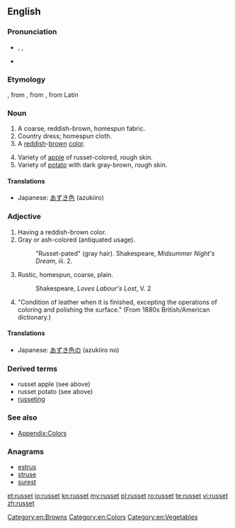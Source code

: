 ==English==

===Pronunciation===
* {{enPR|rŭs'ət}}, {{IPA|/ˈrʌsət/}}, {{X-SAMPA|/"rVs@t/}}
* {{rhymes|ʌsɪt}}

===Etymology===
{{etyl|enm}}, from {{etyl|fro}} {{term|rousset|lang=fro}}, from {{term|rous|lang=fro}}, from Latin {{term|russus||reddish|lang=la}}

===Noun===
{{en-noun|s|-}}

# A coarse, reddish-brown, homespun fabric.
# Country dress; homespun cloth.
# A [[red]]dish-[[brown]] [[color]].
#: {{color panel|80461B}}
# Variety of [[apple]] of russet-colored, rough skin.
# Variety of [[potato]] with dark gray-brown, rough skin.

====Translations====
{{trans-top|fabric}}
{{trans-mid}}
{{trans-bottom}}

{{trans-top|color}}
* Japanese: [[あずき色]] (azukiiro)
{{trans-mid}}
{{trans-bottom}}

{{trans-top|potato}}
{{trans-mid}}
{{trans-bottom}}

===Adjective===
{{en-adj}}

# Having a reddish-brown color.
# Gray or ash-colored (antiquated usage).
#: "Russet-pated" (gray hair).  Shakespeare, ''Midsummer Night's Dream'', iii. 2.
# Rustic, homespun, coarse, plain.
#: Shakespeare, ''Loves Labour's Lost'', V. 2
# "Condition of leather when it is finished, excepting the operations of coloring and polishing the surface." (From 1880s British/American dictionary.)

====Translations====
{{trans-top|color}}
* Japanese: [[あずき色]]の (azukiiro no)
{{trans-mid}}
{{trans-bottom}}

===Derived terms===
* russet apple (see above)
* russet potato (see above)
* [[russeting]]<!--possibly a kind of apple-->

===See also===
* [[Appendix:Colors]]

===Anagrams===
* [[estrus#English|estrus]]
* [[struse#English|struse]]
* [[surest#English|surest]]

[[Category:en:Browns]]
[[Category:en:Colors]]
[[Category:en:Vegetables]]

[[et:russet]]
[[io:russet]]
[[kn:russet]]
[[my:russet]]
[[pl:russet]]
[[ro:russet]]
[[te:russet]]
[[vi:russet]]
[[zh:russet]]